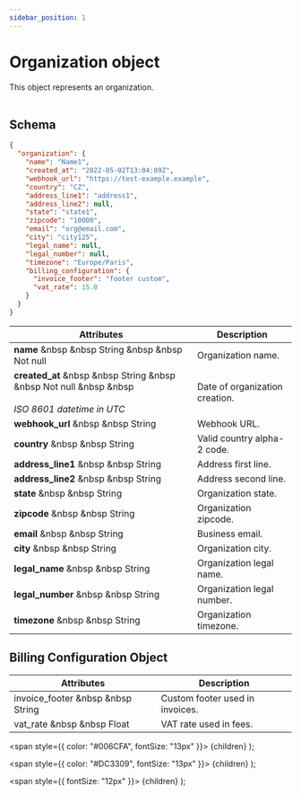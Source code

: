 ```yaml
---
sidebar_position: 1
---
```


# Organization object

This object represents an organization.<br></br>

## Schema

```json
{
  "organization": {
    "name": "Name1",
    "created_at": "2022-05-02T13:04:09Z",
    "webhook_url": "https://test-example.example",
    "country": "CZ",
    "address_line1": "address1",
    "address_line2": null,
    "state": "state1",
    "zipcode": "10000",
    "email": "org@email.com",
    "city": "city125",
    "legal_name": null,
    "legal_number": null,
    "timezone": "Europe/Paris",
    "billing_configuration": {
      "invoice_footer": "footer custom",
      "vat_rate": 15.0
    }
  }
}
```

| Attributes | Description |
| -----------| ----------- |
| **name** &nbsp &nbsp <Type>String</Type> &nbsp &nbsp <NotNullable>Not null</NotNullable> | Organization name. |
| **created_at** &nbsp &nbsp <Type>String</Type> &nbsp &nbsp <NotNullable>Not null</NotNullable> &nbsp &nbsp <br></br><Comment>*ISO 8601 datetime in UTC*</Comment> | Date of organization creation. |
| **webhook_url** &nbsp &nbsp <Type>String</Type> | Webhook URL. |
| **country** &nbsp &nbsp <Type>String</Type> | Valid country alpha-2 code. |
| **address_line1** &nbsp &nbsp <Type>String</Type> | Address first line. |
| **address_line2** &nbsp &nbsp <Type>String</Type> | Address second line. |
| **state** &nbsp &nbsp <Type>String</Type> | Organization state. |
| **zipcode** &nbsp &nbsp <Type>String</Type> | Organization zipcode. |
| **email** &nbsp &nbsp <Type>String</Type> | Business email. |
| **city** &nbsp &nbsp <Type>String</Type> | Organization city. |
| **legal_name** &nbsp &nbsp <Type>String</Type> | Organization legal name. |
| **legal_number** &nbsp &nbsp <Type>String</Type> | Organization legal number. |
| **timezone** &nbsp &nbsp <Type>String</Type> | Organization timezone. |

## Billing Configuration Object

| Attributes | Description |
| -----------| ----------- |
| invoice_footer &nbsp &nbsp <Type>String</Type> | Custom footer used in invoices. |
| vat_rate &nbsp &nbsp <Type>Float</Type> | VAT rate used in fees. |

  <span
    style={{
      color: "#006CFA",
      fontSize: "13px"
    }}>
    {children}
  </span>
);

  <span
    style={{
      color: "#DC3309",
      fontSize: "13px"
    }}>
    {children}
  </span>
);

  <span
    style={{
      fontSize: "12px"
    }}>
    {children}
  </span>
);
